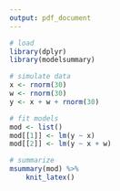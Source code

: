 ```yaml
---
output: pdf_document
---
```


```r
# load
library(dplyr)
library(modelsummary)

# simulate data
x <- rnorm(30)
w <- rnorm(30)
y <- x + w + rnorm(30)

# fit models
mod <- list()
mod[[1]] <- lm(y ~ x)
mod[[2]] <- lm(y ~ x + w)

# summarize
msummary(mod) %>%
    knit_latex()
```  
